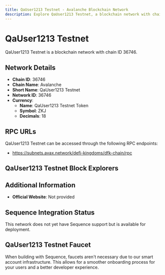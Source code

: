 ```yaml
--- 
title: QaUser1213 Testnet - Avalanche Blockchain Network
description: Explore QaUser1213 Testnet, a blockchain network with chain ID 36746. Learn about its native currency, QaUser1213 Testnet Token, and how to interact with the network.
---
```


# QaUser1213 Testnet

QaUser1213 Testnet is a blockchain network with chain ID 36746.

## Network Details

- **Chain ID**: 36746
- **Chain Name**: Avalanche
- **Short Name**: QaUser1213 Testnet
- **Network ID**: 36746
- **Currency**: 
  - **Name**: QaUser1213 Testnet Token
  - **Symbol**: ZKJ
  - **Decimals**: 18

## RPC URLs

QaUser1213 Testnet can be accessed through the following RPC endpoints:

- https://subnets.avax.network/defi-kingdoms/dfk-chain/rpc

## QaUser1213 Testnet Block Explorers



## Additional Information

- **Official Website**: Not provided

## Sequence Integration Status

This network does not yet have Sequence support but is available for deployment.

## QaUser1213 Testnet Faucet

When building with Sequence, faucets aren't necessary due to our smart account infrastructure. This allows for a smoother onboarding process for your users and a better developer experience.

